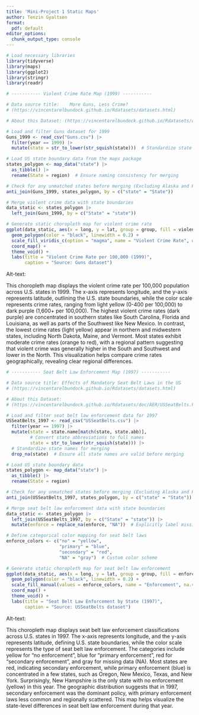```yaml
---
title: 'Mini-Project 1 Static Maps'
author: Tenzin Gyaltsen
format:
  pdf: default
editor_options: 
  chunk_output_type: console
---
```


```r
# Load necessary libraries
library(tidyverse)
library(maps)
library(ggplot2)
library(stringr)
library(readr)

# ----------- Violent Crime Rate Map (1999) -----------

# Data source title: 	More Guns, Less Crime? 
# (https://vincentarelbundock.github.io/Rdatasets/datasets.html) 

# About this Dataset: (https://vincentarelbundock.github.io/Rdatasets/doc/AER/Guns.html)

# Load and filter Guns dataset for 1999
Guns_1999 <- read_csv("Guns.csv") |> 
  filter(year == 1999) |> 
  mutate(state = str_to_lower(str_squish(state)))  # Standardize state names for merging

# Load US state boundary data from the maps package
states_polygon <- map_data("state") |> 
  as_tibble() |> 
  rename(State = region)  # Ensure naming consistency for merging

# Check for any unmatched states before merging (Excluding Alaska and Hawaii)
anti_join(Guns_1999, states_polygon, by = c("state" = "State"))  

# Merge violent crime data with state boundaries
data_static <- states_polygon |> 
  left_join(Guns_1999, by = c("State" = "state"))

# Generate static choropleth map for violent crime rate
ggplot(data_static, aes(x = long, y = lat, group = group, fill = violent)) +
  geom_polygon(color = "black", linewidth = 0.2) +
  scale_fill_viridis_c(option = "magma", name = "Violent Crime Rate", direction = -1) +
  coord_map() + 
  theme_void() +
  labs(title = "Violent Crime Rate per 100,000 (1999)",
       caption = "Source: Guns dataset")
```

Alt-text: 


This choropleth map displays the violent crime rate per 100,000 population across U.S. states in 1999. The x-axis represents longitude, and the y-axis represents latitude, outlining the U.S. state boundaries, while the color scale represents crime rates, ranging from light yellow (0-400 per 100,000) to dark purple (1,600+ per 100,000). The highest violent crime rates (dark purple) are concentrated in southern states like South Carolina, Florida and Louisiana, as well as parts of the Southwest like New Mexico. In contrast, the lowest crime rates (light yellow) appear in northern and midwestern states, including North Dakota, Maine, and Vermont. Most states exhibit moderate crime rates (orange to red), with a regional pattern suggesting that violent crime was generally higher in the South and Southwest and lower in the North. This visualization helps compare crime rates geographically, revealing clear regional differences.

```r
# ----------- Seat Belt Law Enforcement Map (1997) -----------

# Data source title: Effects of Mandatory Seat Belt Laws in the US 
# (https://vincentarelbundock.github.io/Rdatasets/datasets.html) 

# About this Dataset: 
# (https://vincentarelbundock.github.io/Rdatasets/doc/AER/USSeatBelts.html)

# Load and filter seat belt law enforcement data for 1997
USSeatBelts_1997 <- read_csv("USSeatBelts.csv") |> 
  filter(year == 1997) |> 
  mutate(state = state.name[match(state, state.abb)],  
         # Convert state abbreviations to full names
         state = str_to_lower(str_squish(state))) |>  
  # Standardize state names for merging
  drop_na(state)  # Ensure all state names are valid before merging

# Load US state boundary data
states_polygon <- map_data("state") |> 
  as_tibble() |> 
  rename(State = region)

# Check for any unmatched states before merging (Excluding Alaska and Hawaii)
anti_join(USSeatBelts_1997, states_polygon, by = c("state" = "State"))  

# Merge seat belt law enforcement data with state boundaries
data_static <- states_polygon |> 
  left_join(USSeatBelts_1997, by = c("State" = "state")) |> 
  mutate(enforce = replace_na(enforce, "NA"))  # Explicitly label missing enforcement data

# Define categorical color mapping for seat belt laws
enforce_colors <- c("no" = "yellow", 
                    "primary" = "blue", 
                    "secondary" = "red", 
                    "NA" = "gray")  # Custom color scheme

# Generate static choropleth map for seat belt law enforcement
ggplot(data_static, aes(x = long, y = lat, group = group, fill = enforce)) +
  geom_polygon(color = "black", linewidth = 0.2) +
  scale_fill_manual(values = enforce_colors, name = "Enforcement", na.value = "gray") +
  coord_map() + 
  theme_void() +
  labs(title = "Seat Belt Law Enforcement by State (1997)",
       caption = "Source: USSeatBelts dataset")
```

Alt-text: 


This choropleth map displays seat belt law enforcement classifications across U.S. states in 1997. The x-axis represents longitude, and the y-axis represents latitude, defining U.S. state boundaries, while the color scale represents the type of seat belt law enforcement. The categories include yellow for "no enforcement", blue for "primary enforcement", red for "secondary enforcement", and gray for missing data (NA). Most states are red, indicating secondary enforcement, while primary enforcement (blue) is concentrated in a few states, such as Oregon, New Mexico, Texas, and New York. Surprisingly, New Hampshire is the only state with no enforcement (yellow) in this year. The geographic distribution suggests that in 1997, secondary enforcement was the dominant policy, with primary enforcement laws less common and regionally scattered. This map helps visualize the state-level differences in seat belt law enforcement during that year.

